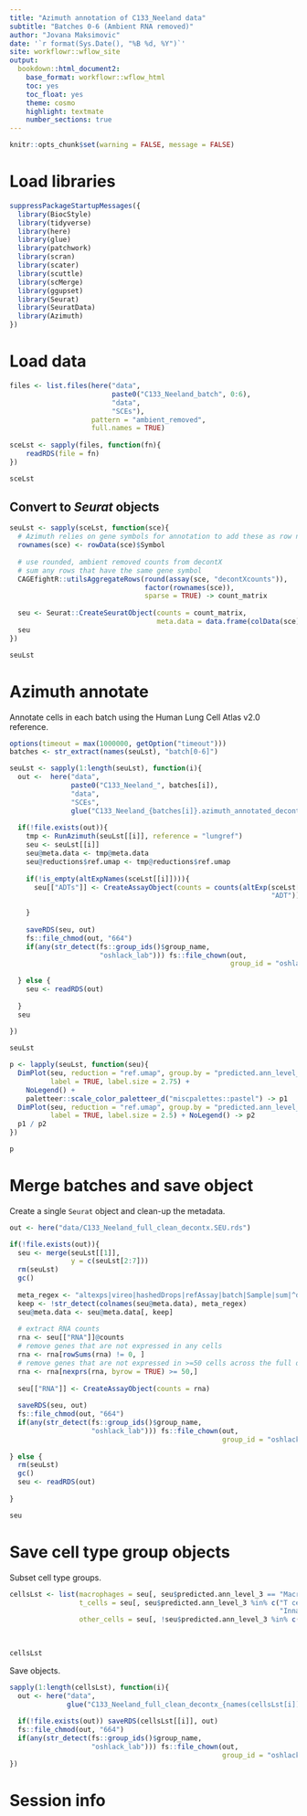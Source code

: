 ```yaml
---
title: "Azimuth annotation of C133_Neeland data"
subtitle: "Batches 0-6 (Ambient RNA removed)"
author: "Jovana Maksimovic"
date: '`r format(Sys.Date(), "%B %d, %Y")`'
site: workflowr::wflow_site
output:
  bookdown::html_document2:
    base_format: workflowr::wflow_html
    toc: yes
    toc_float: yes
    theme: cosmo
    highlight: textmate
    number_sections: true
---
```


```r
knitr::opts_chunk$set(warning = FALSE, message = FALSE)
```

# Load libraries

```r
suppressPackageStartupMessages({
  library(BiocStyle)
  library(tidyverse)
  library(here)
  library(glue)
  library(patchwork)
  library(scran)
  library(scater)
  library(scuttle)
  library(scMerge)
  library(ggupset)
  library(Seurat)
  library(SeuratData)
  library(Azimuth)
})
```


# Load data

```r
files <- list.files(here("data",
                         paste0("C133_Neeland_batch", 0:6),
                         "data", 
                         "SCEs"), 
                    pattern = "ambient_removed",
                    full.names = TRUE)
  
sceLst <- sapply(files, function(fn){
    readRDS(file = fn)
})

sceLst
```
## Convert to *Seurat* objects

```r
seuLst <- sapply(sceLst, function(sce){
  # Azimuth relies on gene symbols for annotation to add these as row names
  rownames(sce) <- rowData(sce)$Symbol
  
  # use rounded, ambient removed counts from decontX 
  # sum any rows that have the same gene symbol
  CAGEfightR::utilsAggregateRows(round(assay(sce, "decontXcounts")), 
                                 factor(rownames(sce)), 
                                 sparse = TRUE) -> count_matrix 
  
  seu <- Seurat::CreateSeuratObject(counts = count_matrix,
                                    meta.data = data.frame(colData(sce)))
  seu
})

seuLst
```

# Azimuth annotate 

Annotate cells in each batch using the Human Lung Cell Atlas v2.0 reference.

```r
options(timeout = max(1000000, getOption("timeout")))
batches <- str_extract(names(seuLst), "batch[0-6]")

seuLst <- sapply(1:length(seuLst), function(i){
  out <-  here("data",
               paste0("C133_Neeland_", batches[i]),
               "data", 
               "SCEs", 
               glue("C133_Neeland_{batches[i]}.azimuth_annotated_decontx.SEU.rds"))
  
  if(!file.exists(out)){
    tmp <- RunAzimuth(seuLst[[i]], reference = "lungref")
    seu <- seuLst[[i]]
    seu@meta.data <- tmp@meta.data
    seu@reductions$ref.umap <- tmp@reductions$ref.umap
    
    if(!is_empty(altExpNames(sceLst[[i]]))){
      seu[["ADTs"]] <- CreateAssayObject(counts = counts(altExp(sceLst[[i]], 
                                                                "ADT")))
      
    }
    
    saveRDS(seu, out)
    fs::file_chmod(out, "664")
    if(any(str_detect(fs::group_ids()$group_name, 
                      "oshlack_lab"))) fs::file_chown(out, 
                                                      group_id = "oshlack_lab")
    
  } else {
    seu <- readRDS(out)
    
  }
  seu
  
})

seuLst
```


```r
p <- lapply(seuLst, function(seu){
  DimPlot(seu, reduction = "ref.umap", group.by = "predicted.ann_level_3",
          label = TRUE, label.size = 2.75) + 
    NoLegend() +
    paletteer::scale_color_paletteer_d("miscpalettes::pastel") -> p1
  DimPlot(seu, reduction = "ref.umap", group.by = "predicted.ann_level_4",
          label = TRUE, label.size = 2.5) + NoLegend() -> p2
  p1 / p2
})

p
```


# Merge batches and save object

Create a single `Seurat` object and clean-up the metadata.

```r
out <- here("data/C133_Neeland_full_clean_decontx.SEU.rds")

if(!file.exists(out)){
  seu <- merge(seuLst[[1]], 
               y = c(seuLst[2:7]))
  rm(seuLst)
  gc()
  
  meta_regex <- "altexps|vireo|hashedDrops|refAssay|batch|Sample|sum|^detected|^dmmHTO|^Capture.|^total|mito_|percent.mt|orig|_call|_score|^scDblFinder|subsets"
  keep <- !str_detect(colnames(seu@meta.data), meta_regex)
  seu@meta.data <- seu@meta.data[, keep]
  
  # extract RNA counts
  rna <- seu[["RNA"]]@counts
  # remove genes that are not expressed in any cells
  rna <- rna[rowSums(rna) != 0, ]
  # remove genes that are not expressed in >=50 cells across the full dataset
  rna <- rna[nexprs(rna, byrow = TRUE) >= 50,]
  
  seu[["RNA"]] <- CreateAssayObject(counts = rna)
  
  saveRDS(seu, out)
  fs::file_chmod(out, "664")
  if(any(str_detect(fs::group_ids()$group_name, 
                    "oshlack_lab"))) fs::file_chown(out, 
                                                    group_id = "oshlack_lab")
  
} else {
  rm(seuLst)
  gc()
  seu <- readRDS(out)
  
}

seu
```


# Save cell type group objects

Subset cell type groups.

```r
cellsLst <- list(macrophages = seu[, seu$predicted.ann_level_3 == "Macrophages"],
                 t_cells = seu[, seu$predicted.ann_level_3 %in% c("T cell lineage", 
                                                                  "Innate lymphoid cell NK")],
                 other_cells = seu[, !seu$predicted.ann_level_3 %in% c("Macrophages", 
                                                                       "T cell lineage", 
                                                                       "Innate lymphoid cell NK")])

cellsLst
```

Save objects.

```r
sapply(1:length(cellsLst), function(i){
  out <- here("data",
              glue("C133_Neeland_full_clean_decontx_{names(cellsLst[i])}.SEU.rds"))
  
  if(!file.exists(out)) saveRDS(cellsLst[[i]], out)
  fs::file_chmod(out, "664")
  if(any(str_detect(fs::group_ids()$group_name, 
                    "oshlack_lab"))) fs::file_chown(out, 
                                                    group_id = "oshlack_lab")
})
```


# Session info {.appendix}


